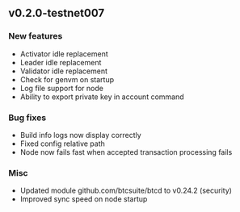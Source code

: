 ## v0.2.0-testnet007

### New features

- Activator idle replacement
- Leader idle replacement
- Validator idle replacement
- Check for genvm on startup
- Log file support for node
- Ability to export private key in account command

### Bug fixes

- Build info logs now display correctly
- Fixed config relative path
- Node now fails fast when accepted transaction processing fails

### Misc

- Updated module github.com/btcsuite/btcd to v0.24.2 (security)
- Improved sync speed on node startup
